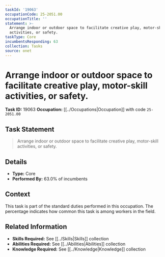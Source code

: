 ```yaml
---
taskId: '19063'
occupationCode: 25-2051.00
occupationTitle: ''
statement: >-
  Arrange indoor or outdoor space to facilitate creative play, motor-skill
  activities, or safety.
taskType: Core
incumbentsResponding: 63
collection: Tasks
source: onet
---
```

# Arrange indoor or outdoor space to facilitate creative play, motor-skill activities, or safety.

**Task ID:** 19063
**Occupation:** [[../Occupations|Occupation]] with code `25-2051.00`

## Task Statement

> Arrange indoor or outdoor space to facilitate creative play, motor-skill activities, or safety.

## Details

- **Type:** Core
- **Performed By:** 63.0% of incumbents

## Context

This task is part of the standard duties performed in this occupation. The percentage indicates how common this task is among workers in the field.

## Related Information

- **Skills Required:** See [[../Skills|Skills]] collection
- **Abilities Required:** See [[../Abilities|Abilities]] collection
- **Knowledge Required:** See [[../Knowledge|Knowledge]] collection
